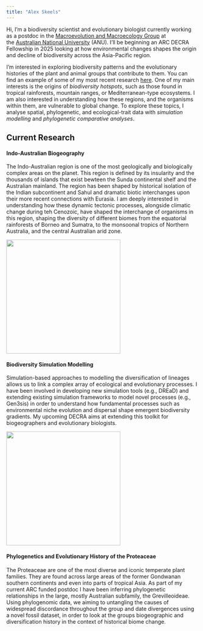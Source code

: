 ```yaml
---
title: "Alex Skeels"
---
```


Hi, I'm a biodiversity scientist and evolutionary biologist currently working as a postdoc in the [Macroevolution and Macroecology Group](http://www.macroevoeco.com/) at the [Australian National University](https://biology.anu.edu.au/research/divisions/ecology-and-evolution) (ANU). I'll be beginning an ARC DECRA Fellowship in 2025 looking at how environmental changes shapes the origin and decline of biodiversity across the Asia-Pacific region.

I'm interested in exploring biodiversity patterns and the evolutionary histories of the plant and animal groups that contribute to them. You can find an example of some of my most recent research [here](https://www.science.org/stoken/author-tokens/ST-1301/full). One of my main interests is the origins of *biodiversity hotspots*, such as those found in tropical rainforests, mountain ranges, or Mediterranean-type ecosystems. I am also interested in understanding how these regions, and the organisms within them, are vulnerable to global change. To explore these topics, I analyse spatial, phylogenetic, and ecological-trait data with *simulation modelling* and *phylogenetic* *comparative* *analyses*.

## Current Research

#### Indo-Australian Biogeography

The Indo-Australian region is one of the most geologically and biologically complex areas on the planet. This region is defined by its insularity and the thousands of islands that exist bewteen the Sunda continental shelf and the Australian mainland. The region has been shaped by historical isolation of the Indian subcontinent and Sahul and dramatic biotic interchanges upon their more recent connections with Eurasia. I am deeply interested in understanding how these dynamic tectonic processes, alongside climatic change during teh Cenozoic, have shaped the interchange of organisms in this region, shaping the diversity of different biomes from the equatorial rainforests of Borneo and Sumatra, to the monsoonal tropics of Northern Australia, and the central Australian arid zone.

![](pictures/sundasahul.png){width=300}

#### Biodiversity Simulation Modelling

Simulation-based approaches to modelling the diversification of lineages allows us to link a complex array of ecological and evolutionary processes. I have been involved in developing new simulation tools (e.g., DREaD) and extending existing simulation frameworks to model novel processes (e.g., Gen3sis) in order to understand how fundamental processes such as environmental niche evolution and dispersal shape emergent biodiversity gradients. My upcoming DECRA aims at extending this toolkit for biogeographers and evolutionary biologists.

![](pictures/simulation_model.png){width=300} 

#### Phylogenetics and Evolutionary History of the Proteaceae

The Proteaceae are one of the most diverse and iconic temperate plant families. They are found across large areas of the former Gondwanan southern continents and even into parts of tropical Asia. As part of my current ARC funded postdoc I have been inferring phylogenetic relationships in the large, mostly Australian subfamily, the Grevilleoideae.  Using phylogenomic data, we aiming to untangling the causes of widespread discordance throughout the group and date divergences using a novel fossil dataset, in order to look at the groups biogeographic and diversification history in the context of historical biome change.

